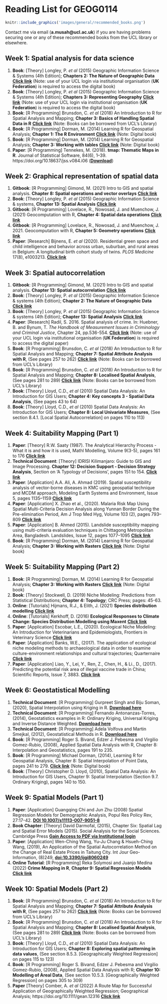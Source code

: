 # Reading List for GEOG0114 {-}

```r
knitr::include_graphics('images/general/recommended_books.png')
```

Contact me via email (**a.musah@ucl.ac.uk**) if you are having problems securing one or any of these recommended books from the UCL library or elsewhere. 

## Week 1: Spatial analysis for data science {-}

1. **Book**: [Theory] Longley, P. _et al_ (2015) Geographic Information Science & Systems (4th Edition); **Chapters 2: The Nature of Geographic Data** [**Click link**](https://rl.talis.com/3/ucl/items/61CF5A5F-A6A3-9506-1F94-DF3CBD81CC3A.html) (Note: use of your UCL login via institutional organisation (**UK Federation**) is required to access the digital book)
2. **Book**: [Theory] Longley, P. _et al_ (2015) Geographic Information Science & Systems (4th Edition); **Chapters 3: Representing Geography** [**Click link**](https://rl.talis.com/3/ucl/items/61CF5A5F-A6A3-9506-1F94-DF3CBD81CC3A.html) (Note: use of your UCL login via institutional organisation (**UK Federation**) is required to access the digital book)
3. **Book**: [R Programming] Brunsdon, C. _et al_ (2018) An Introduction to R for Spatial Analysis and Mapping; **Chapter 3: Basics of Handling Spatial Data in R** [**Click link**](https://ucl.primo.exlibrisgroup.com/discovery/search?query=any,contains,An%20Introduction%20to%20R%20for%20Spatial%20Analysis%20and%20Mapping&tab=Everything&search_scope=MyInst_and_CI&sortby=date_d&vid=44UCL_INST:UCL_VU2&facet=frbrgroupid,include,9076326046905167101&offset=0) (Note: Books can be borrowed from UCL's Library)
4. **Book**: [R Programming] Dorman, M. (2014) Learning R for Geospatial Analysis; **Chapter 1: The R Environment** [**Click link**](https://learning.oreilly.com/library/view/learning-r-for/9781783984367/ch01.html) (Note: Digital book)
5. **Book**: [R Programming] Dorman, M. (2014) Learning R for Geospatial Analysis; **Chapter 3: Working with tables** [**Click link**](https://learning.oreilly.com/library/view/learning-r-for/9781783984367/ch03.html) (Note: Digital book)
6. **Paper**: [R Programming] Tennekes, M. (2018). **tmap: Thematic Maps in R**. Journal of Statistical Software, 84(6), 1–39. https://doi.org/10.18637/jss.v084.i06 ([**Download**](https://www.jstatsoft.org/index.php/jss/article/view/v084i06/1210))

## Week 2: Graphical representation of spatial data {-}

1. **Gitbook**: [R Programming] Gimond, M. (2021) Intro to GIS and spatial analysis. **Chapter 8: Spatial operations and vector overlays** [**Click link**](https://mgimond.github.io/Spatial/spatial-operations-and-vector-overlays.html)
2. **Book**: [Theory] Longley, P. _et al_ (2015) Geographic Information Science & systems, **Chapter 13: Spatial Analysis** [**Click link**](https://rl.talis.com/3/ucl/items/fd38ec78-2bea-4165-aab3-0e9d9093db8e.html?lang=en-gb&login=1)
3. **Gitbook**: [R Programming] Lovelace, R., Nowosad, J. and Muenchow, J. (2021) Geocomputation with R, **Chapter 4: Spatial data operations** [**Click link**](https://geocompr.robinlovelace.net/spatial-operations.html)
4. **Gitbook**: [R Programming] Lovelace, R., Nowosad, J. and Muenchow, J. 2021. Geocomputation with R, **Chapter 5: Geometry operations** [**Click link**](https://geocompr.robinlovelace.net/geometric-operations.html)
5. **Paper**: [Research] Bijnens, E. _et al_ (2020). Residential green space and child intelligence and behavior across urban, suburban, and rural areas in Belgium: A longitudinal birth cohort study of twins. *PLOS Medicine* 17(8), e1003213. [**Click link**](https://doi.org/10.1371/journal.pmed.1003213)

## Week 3: Spatial autocorrelation {-}

1. **Gitbook**: [R Programming] Gimond, M. (2021) Intro to GIS and spatial analysis. **Chapter 13: Spatial autocorrelation** [**Click link**](https://mgimond.github.io/Spatial/spatial-autocorrelation.html)
2.  **Book**: [Theory] Longley, P. _et al_ (2015) Geographic Information Science & systems (4th Edition); **Chapter 2: The Nature of Geographic Data** [**Click link**](https://rl.talis.com/3/ucl/items/ea2386fb-19dc-460a-acba-bda3737546c2.html?lang=en-gb&login=1)
3. **Book**: [Theory] Longley, P. _et al_ (2015) Geographic Information Science & systems (4th Edition); **Chapter 13: Spatial Analysis** [**Click link**](https://rl.talis.com/3/ucl/items/fd38ec78-2bea-4165-aab3-0e9d9093db8e.html?lang=en-gb&login=1)
4. **Paper**: [Research] Radil, S. 2016. Spatial analysis of crime. In: Huebner, B. and Bynum, T. *The Handbook of Measurement Issues in Criminology and Criminal Justice*, Chapter 24, pp.536-554. [**Click link**](https://doi.org/10.1002/9781118868799.ch24) (Note: use of your UCL login via institutional organisation (**UK Federation**) is required to access the digital paper)
5. **Book**: [R Programming] Brunsdon, C. _et al_ (2018) An Introduction to R for Spatial Analysis and Mapping; **Chapter 7: Spatial Attribute Analysis with R**, (See pages 257 to 262) [**Click link**](https://ucl.primo.exlibrisgroup.com/discovery/search?query=any,contains,An%20Introduction%20to%20R%20for%20Spatial%20Analysis%20and%20Mapping&tab=Everything&search_scope=MyInst_and_CI&sortby=date_d&vid=44UCL_INST:UCL_VU2&facet=frbrgroupid,include,9076326046905167101&offset=0) (Note: Books can be borrowed from UCL's Library)
6. **Book**: [R Programming] Brunsdon, C. _et al_ (2018) An Introduction to R for Spatial Analysis and Mapping; **Chapter 8: Localised Spatial Analysis**, (See pages 281 to 289) [**Click link**](https://ucl.primo.exlibrisgroup.com/discovery/search?query=any,contains,An%20Introduction%20to%20R%20for%20Spatial%20Analysis%20and%20Mapping&tab=Everything&search_scope=MyInst_and_CI&sortby=date_d&vid=44UCL_INST:UCL_VU2&facet=frbrgroupid,include,9076326046905167101&offset=0) (Note: Books can be borrowed from UCL's Library)
7. **Book**: [Theory] Lloyd, C.D., _et al_ (2010) Spatial Data Analysis: An Introduction for GIS Users; **Chapter 4: Key concepts 3 - Spatial Data Analysis**, (See pages 43 to 64)
8. **Book**: [Theory] Lloyd, C.D., _et al_ (2010) Spatial Data Analysis: An Introduction for GIS Users; **Chapter 8: Local Univariate Measures**, (See section 8.4.1. [Local Spatial Autocorrelation] on pages 110 to 113)

## Week 4: Suitability Mapping (Part 1) {-}

1. **Paper**: [Theory] R.W. Saaty (1987). The Analytical Hierarchy Process - What it is and how it is used, Mathl Modelling, Volume 9(3-5), pages 161 to 176 [**Click link**](https://core.ac.uk/download/pdf/82000104.pdf)
2. **Technical Document**: [Theory] IDRISI Kilimanjaro: Guide to GIS and Image Processing. **Chapter 12: Decision Support - Decision Strategy Analysis**, Section on 'A Typology of Decisions', pages 151 to 154. [**Click link**](https://github.com/UCLPG-MSC-SGDS/GEOG0114/raw/main/Free_downloadables/IDRISI_Kilimanjaro_Guide_to_GIS_and_Imag.pdf)
3. **Paper**: [Application] A.A. Ali, A. Ahmad (2019). Spatial susceptibility analysis of vector-borne diseases in KMC using geospatial technique and MCDM approach, Modeling Earth Systems and Environment, Issue 5, pages 1135–1159 [**Click link**](https://link.springer.com/article/10.1007/s40808-019-00586-y)
4. **Paper**: [Application] X. Zhao et al., (2020). Malaria Risk Map Using Spatial Multi-Criteria Decision Analysis along Yunnan Border During the Pre-elimination Period, Am J Trop Med Hyg, Volume 103 (2), pages 793–809 [**Click link**](https://www.ajtmh.org/view/journals/tpmd/103/2/article-p793.xml?tab_body=pdf) 
5. **Paper**: [Application] B. Ahmed (2015). Landslide susceptibility mapping using multi-criteria evaluation techniques in Chittagong Metropolitan Area, Bangladesh. Landslides, Issue 12, pages 1077–1095 [**Click link**](https://link.springer.com/article/10.1007/s10346-014-0521-x)
6. **Book**: [R Programming] Dorman, M. (2014) Learning R for Geospatial Analysis; **Chapter 3: Working with Rasters** [**Click link**](https://learning.oreilly.com/library/view/learning-r-for/9781783984367/ch03.html) (Note: Digital book)

## Week 5: Suitability Mapping (Part 2) {-}

1. **Book**: [R Programming] Dorman, M. (2014) Learning R for Geospatial Analysis; **Chapter 3: Working with Rasters** [**Click link**](https://learning.oreilly.com/library/view/learning-r-for/9781783984367/ch03.html) (Note: Digital book)
2. **Book**: [Theory] Stockwell, D. (2019) Niche Modeling: Predictions from Statistical Distributions; **Chapter 4: Topology**; CRC Press; pages: 45-63.
3. **Online**: [Tutorials] Hijmans, R.J., & Elith, J. (2021) **Species distribution modelling** [**Click link**](https://rspatial.org/raster/sdm/1_sdm_introduction.html)
4. **Online**: [Tutorials] Kerkhoff, D. (2016) **Ecological Responses to Climate Change: Species Distribution Modelling using Maxent** [**Click link**](https://rstudio-pubs-static.s3.amazonaws.com/224303_df34f170cd9144cda6477ae8232887f7.html)
5. **Paper**: [Application] Escobar, L.E., (2020). Ecological Niche Modeling: An Introduction for Veterinarians and Epidemiologists, Frontiers in Veterinary Science [**Click link**](https://www.frontiersin.org/articles/10.3389/fvets.2020.519059/full)
6. **Paper**: [Application] Banks, W.E., (2017). The application of ecological niche modeling methods to archaeological data in order to examine culture-environment relationships and cultural trajectories; Quarternaire [**Click link**](https://journals.openedition.org/quaternaire/7966)
7. **Paper**: [Application] Liao, Y., Lei, Y., Ren, Z., Chen, H., & Li., D., (2017). Predicting the potential risk area of illegal vaccine trade in China; Scientific Reports, Issue 7, 3883. [**Click link**](https://www.nature.com/articles/s41598-017-03512-3)

## Week 6: Geostatistical Modelling {-}

1. **Technical Document**: [R Programming] Gurpreet Singh and Biju Soman, (2020), Spatial Interpolation using Kriging in R. [**Download here**](https://www.researchgate.net/profile/Gurpreet-Singh-183/publication/343601032_Spatial_interpolation_using_kriging_in_R/data/5f3390f2a6fdcccc43c20d3a/Spatial-interpolation-using-kriging-in-R.pdf?_sg%5B0%5D=Ox9zjHFKNoFXxoGzOO3eZtonzYqvi5LKBt84IU25txIK2YxGFuYQp96-kZNzD8Xlk9SsS7fwIJ7P1Yje1MHPGg.wf5dfrrtSj4GoBLWz3_do_QVk2whGjl0tCBt-45WueLKFrcj2fkFWkBI6Szh8nuaSkhsVHN0upqxoFuV7pYTtQ.HK05pv99BTeoysDHXvW7of8BAC3S9_e0uzhhnQdEq8M9ZC-Sr7Z-ZulLLI4I3xLuE0JWgA1A96-p29-HihUc9Q&_sg%5B1%5D=YiMQs6tMalvBlWmTzIi0jKABG87VbWwU4PY6u-BDfGbolv2TzkoJbpXLDrpiD1NmGizLizQPPT5Av_ZQpl9R4R2VEcK9Qmr52p2LmRjb0peq.wf5dfrrtSj4GoBLWz3_do_QVk2whGjl0tCBt-45WueLKFrcj2fkFWkBI6Szh8nuaSkhsVHN0upqxoFuV7pYTtQ.HK05pv99BTeoysDHXvW7of8BAC3S9_e0uzhhnQdEq8M9ZC-Sr7Z-ZulLLI4I3xLuE0JWgA1A96-p29-HihUc9Q&_sg%5B2%5D=2-ry5k1TH8C1tFxue0921sdsrR5DSFxdJSrPVPt-Wz5Km4X_9ftPpwzBMdPlW1yImyGxaOJ_G2zwZwY.SVz4moyyo-kgSfqcPMIgN1mOBRUMfLQTRdJl6UoOQtXFvbAYJqUa-n1_4g7_--KhC4bGWGaVo7C8vBcx9M1YEw&_iepl=) 
2. **Technical Document**: [R Programming] Fernando Antonanzas-Torres, (2014), Geostatistics examples in R: Ordinary Kriging, Universal Kriging and Inverse Distance Weighted. [**Download here**](https://www.researchgate.net/profile/Fernando-Antonanzas/publication/268218675_Geostatistics_examples_in_R_ordinary_kriging_universal_kriging_and_inverse_distance_weighted/links/5465c8b80cf2052b509f5b9d/Geostatistics-examples-in-R-ordinary-kriging-universal-kriging-and-inverse-distance-weighted.pdf?_sg%5B0%5D=Mkjpzx1FsDKeIE3Lo1q2rqrsWq4ljtAtH-p_j-oWBVvgIOlkRhe4yfYyNtQOZz-LhMRtrjBmurZJUyMtfplPFg.s4Bw5xYEKdD2FNPvgh1VPmaE35AZ3mdAxQXxZz0ufA1Zft1uqIa4WDkCWO7H88fpGne1qR1KcpXHEEaKy94bMg.I3j_gqSSKDGjc-eV74OI8xSw7IOOnHcU4VggPGL2a9gBG9Uj_ddHoCJmFczOQkDqVxjsB_mwokLInnIZFVNKbg&_sg%5B1%5D=Dms-97W1tB3ewXQZsY77sA0wUKF-xa51dOBC605DgRbjQ1X2XPkjf5YR9-op8AMbC5hKgAzwOaSPM75_2CgZAt-FDAbpBjaTFrMSoKehf-K6.s4Bw5xYEKdD2FNPvgh1VPmaE35AZ3mdAxQXxZz0ufA1Zft1uqIa4WDkCWO7H88fpGne1qR1KcpXHEEaKy94bMg.I3j_gqSSKDGjc-eV74OI8xSw7IOOnHcU4VggPGL2a9gBG9Uj_ddHoCJmFczOQkDqVxjsB_mwokLInnIZFVNKbg&_sg%5B2%5D=KSvH3fFgAj4KplsBk1efwMm-HTXhdLTPcn_JBqO-J0qyEgbUzPNdqHj_cRJYHSSP5Y-82UHtt0xmuns.vbf9GVK0RjovGFHisDDaHgMOdhXt1gyWu0eJP_XghCtNvArd-dhZC8961ps-h79SdjYEDB9L4mnSvl8OciOj9w&_iepl=)
3. **Technical Document**: [R Programming] Adela Volfova and Martin Smejkal, (2012), Geostatistical Methods in R. [**Download here**](https://www.researchgate.net/publication/272387573_Geostatistical_Methods_in_R/fulltext/55d63b7708aec156b9a850ea/Geostatistical-Methods-in-R.pdf?_sg%5B0%5D=E5UZBMhmZTUl03YkyOT6gfvSk-S9g0IxXYiBhog_MfA9jqVOAzfTrAL3uMFSf0rrcKPuP9r3uyx6CMqQaA6bZQ.Cmagou1MIf5IxTr09yZJ-VhaHnbSDJ6y4NVO8_8-mibVZp-Gow6ZptzkVE5muRV48tnwPVS0-0k69RXQOqd_Xw.pIpgRxYsyH5s36fBIoOHiOIYoV8layFubFo7AgAin9lirZgLcebRlzWzo9omeCpcRwwfJqOs7mVjfc8QE2lrEQ&_sg%5B1%5D=0nUelBLaKscENV-KeJ8660rYfLvHCPJdr9CCdXvdDdM4mdA0kk2JxyJSwF1Ymtgv9R_9naagCOgpmWgyq9Lfmwx3x5EFDIGePxNphad637Ey.Cmagou1MIf5IxTr09yZJ-VhaHnbSDJ6y4NVO8_8-mibVZp-Gow6ZptzkVE5muRV48tnwPVS0-0k69RXQOqd_Xw.pIpgRxYsyH5s36fBIoOHiOIYoV8layFubFo7AgAin9lirZgLcebRlzWzo9omeCpcRwwfJqOs7mVjfc8QE2lrEQ&_sg%5B2%5D=QtqpO-j-RpX4hiitIj14MC5Gm1Gz1hZQSYmbLbJddRhf9DWkpUwzthLo5_11zPPhLWXWyi-9whnPTpo.41FOaAYvHKCCInPr1E1qE4k5xMCKLIRE1awT4SlB7Zvs3IJYERUdEGthq1WH5XTXdVPpt7yDbGXHCJQuoUlGmQ&_iepl=)
4. **Book**: [R Programming] Roger S. Bivand, Edzer J. Pebesma and Virgilio Gomez-Rubio, (2008), Applied Spatial Data Analysis with R, Chapter 8: Interpolation and Geostatistics, pages 191 to 235.
5. **Book**: [R Programming] Michael Dorman, (2014), Learning R for Geospatial Analysis, Chapter 8: Spatial Interpolation of Point Data, pages 241 to 279. [**Click link**](https://learning.oreilly.com/library/view/learning-r-for/9781783984367/ch08.html) (Note: Digital book)
6. **Book**: [Theory] Christopher D. Lloyd, (2010), Spatial Data Analysis: An Introduction for GIS Users, Chapter 9: Spatial Interpolation (Section 9.7. Ordinary Kriging), pages 140 to 150.

## Week 9: Spatial Models (Part 1) {-}

1. **Paper**: [Application] Guangqing Chi and Jun Zhu (2008) Spatial Regression Models for Demographic Analysis, Popul Res Policy Rev, 
27:17-42. [**DOI 10.1007/s11113-007-9051-8**](https://link.springer.com/article/10.1007/s11113-007-9051-8) 
2. **Book Chapter**: [Theory] David Darmofal, (2015), Chapter Six: Spatial Lag and Spatial Error Models (2015). Social Analysis for the Social Sciences. Cambridge Press [**Gain Access to PDF via Institutional login**](https://www.cambridge.org/core/books/abs/spatial-analysis-for-the-social-sciences/spatial-lag-and-spatial-error-models/E2266DD3AB2D6C30E3C539BB5190AA8F#access-block) 
3. **Paper**: [Application] Wen-Ching Wang, Yu-Ju Chang & Hsueh-Ching Wang, (2019), An Application of the Spatial Autocorrelation Method on the Change of Real Estate Prices in Taitung City. Int Jour Geo-Information,  (8)249, [**doi:10.3390/ijgi8060249**](https://www.mdpi.com/2220-9964/8/6/249)
4. **Online Tutorial**: [R Programming] Reka Solymosi and Juanjo Medina (2022) **Crime Mapping in R**, **Chapter 9: Spatial Regression Models** [**Click link**](https://maczokni.github.io/crime_mapping_textbook/spatial-regression-models.html#spatial-regression-models)

## Week 10: Spatial Models (Part 2) {-}

1. **Book**: [R Programming] Brunsdon, C. _et al_ (2018) An Introduction to R for Spatial Analysis and Mapping; **Chapter 7: Spatial Attribute Analysis with R**, (See pages 257 to 262) [**Click link**](https://ucl.primo.exlibrisgroup.com/discovery/search?query=any,contains,An%20Introduction%20to%20R%20for%20Spatial%20Analysis%20and%20Mapping&tab=Everything&search_scope=MyInst_and_CI&sortby=date_d&vid=44UCL_INST:UCL_VU2&facet=frbrgroupid,include,9076326046905167101&offset=0) (Note: Books can be borrowed from UCL's Library)
2. **Book**: [R Programming] Brunsdon, C. _et al_ (2018) An Introduction to R for Spatial Analysis and Mapping; **Chapter 8: Localised Spatial Analysis**, (See pages 281 to 289) [**Click link**](https://ucl.primo.exlibrisgroup.com/discovery/search?query=any,contains,An%20Introduction%20to%20R%20for%20Spatial%20Analysis%20and%20Mapping&tab=Everything&search_scope=MyInst_and_CI&sortby=date_d&vid=44UCL_INST:UCL_VU2&facet=frbrgroupid,include,9076326046905167101&offset=0) (Note: Books can be borrowed from UCL's Library)
3. **Book**: [Theory] Lloyd, C.D., _et al_ (2010) Spatial Data Analysis: An Introduction for GIS Users; **Chapter 8: Exploring spatial patterning in data values**, (See section 8.5.3. [Geographically Weighted Regression] on pages 115 to 123)
4. **Book**: [R Programming] Roger S. Bivand, Edzer J. Pebesma and Virgilio Gomez-Rubio, (2008), Applied Spatial Data Analysis with R; **Chapter 10: Modelling of Areal Data**, (See section 10.5.3. [Geographically Weighted Regression] on pages 305 to 309)
5. **Paper** [Theory] Comber, A. _et al_ (2022) A Route Map for Successful Application of Geographically Weighted Regression; Geographical Analysis; https://doi.org/10.1111/gean.12316 [**Click link**](https://onlinelibrary.wiley.com/doi/epdf/10.1111/gean.12316)